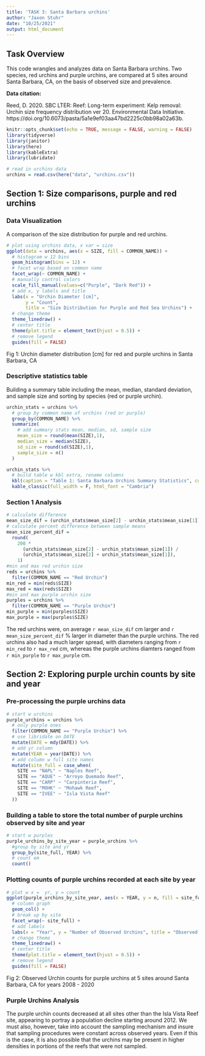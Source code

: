 ```yaml
---
title: 'TASK 3: Santa Barbara urchins'
author: "Jaxon Stuhr"
date: "10/25/2021"
output: html_document
---
```

## Task Overview

This code wrangles and analyzes data on Santa Barbara urchins. Two species, red urchins and purple urchins, are compared at 5 sites around Santa Barbara, CA, on the basis of observed size and prevalence. 

**Data citation:**

Reed, D. 2020. SBC LTER: Reef: Long-term experiment: Kelp removal: Urchin size frequency distribution ver 20. Environmental Data Initiative. https://doi.org/10.6073/pasta/5a1e9ef03aa47bd2225c0bb98a02a63b. 

```r
knitr::opts_chunk$set(echo = TRUE, message = FALSE, warning = FALSE)
library(tidyverse)
library(janitor)
library(here)
library(kableExtra)
library(lubridate)
```

```r
# read in urchins data 
urchins = read.csv(here("data", "urchins.csv"))
```

## Section 1: Size comparisons, purple and red urchins

### Data Visualization
A comparison of the size distribution for purple and red urchins.

```r
# plot using urchins data, x var = size
ggplot(data = urchins, aes(x = SIZE, fill = COMMON_NAME)) + 
  # histogram w 12 bins
  geom_histogram(bins = 12) + 
  # facet wrap based on common name
  facet_wrap(~ COMMON_NAME) +
  # manually control colors
  scale_fill_manual(values=c("Purple", "Dark Red")) +
  # add x, y labels and title
  labs(x = "Urchin Diameter [cm]", 
       y = "Count", 
       title = "Size Distribution for Purple and Red Sea Urchins") +
  # change theme
  theme_linedraw() +
  # center title
  theme(plot.title = element_text(hjust = 0.5)) +
  # remove legend
  guides(fill = FALSE) 

```

Fig 1: Urchin diameter distribution [cm] for red and purple urchins in Santa Barbara, CA

### Descriptive statistics table
Building a summary table including the mean, median, standard deviation, and sample size and sorting by species (red or purple urchin).

```r
urchin_stats = urchins %>% 
  # group by common name of urchins (red or purple)
  group_by(COMMON_NAME) %>% 
  summarize(
    # add summary stats mean, median, sd, sample size
    mean_size = round(mean(SIZE),1),
    median_size = median(SIZE),
    sd_size = round(sd(SIZE),1),
    sample_size = n()
  )

urchin_stats %>%
  # build table w kbl extra, rename columns
  kbl(caption = "Table 1: Santa Barbara Urchins Summary Statistics", col.names = c("Common Name", "Mean Diameter [cm]", "Median Diameter [cm]", "Standard Deviation [cm]", "Sample Size")) %>%
  kable_classic(full_width = F, html_font = "Cambria")
```

### Section 1 Analysis

```r
# calculate difference
mean_size_dif = (urchin_stats$mean_size[2] - urchin_stats$mean_size[1])
# calculate percent difference between sample means
mean_size_percent_dif = 
  round(
    200 * 
      (urchin_stats$mean_size[2] - urchin_stats$mean_size[1]) /
      (urchin_stats$mean_size[2] + urchin_stats$mean_size[1]), 
    1)
#min and max red urchin size
reds = urchins %>% 
  filter(COMMON_NAME == "Red Urchin") 
min_red = min(reds$SIZE)
max_red = max(reds$SIZE)
#min and max purple urchin size
purples = urchins %>% 
  filter(COMMON_NAME == "Purple Urchin") 
min_purple = min(purples$SIZE)
max_purple = max(purples$SIZE)

```

The red urchins were, on average `r mean_size_dif` cm larger and  `r mean_size_percent_dif` % larger in diameter than the purple urchins. The red urchins also had a much larger spread, with diameters ranging from `r min_red` to `r max_red` cm, whereas the purple urchins diamters ranged from `r min_purple` to `r max_purple` cm.

## Section 2: Exploring purple urchin counts by site and year

### Pre-processing the purple urchins data

```r
# start w urchins
purple_urchins = urchins %>% 
  # only purple ones
  filter(COMMON_NAME == "Purple Urchin") %>% 
  # use libridate on DATE
  mutate(DATE = mdy(DATE)) %>% 
  # add yr column
  mutate(YEAR = year(DATE)) %>% 
  # add column w full site names
  mutate(site_full = case_when(
    SITE == "NAPL" ~ "Naples Reef",
    SITE == "AQUE" ~ "Arroyo Quemado Reef",
    SITE == "CARP" ~ "Carpinteria Reef",
    SITE == "MOHK" ~ "Mohawk Reef",
    SITE == "IVEE" ~ "Isla Vista Reef"
  ))
```

### Building a table to store the total number of purple urchins observed by site and year

```r
# start w purples
purple_urchins_by_site_year = purple_urchins %>% 
  #group by site and yr
  group_by(site_full, YEAR) %>% 
  # count em
  count()
```

### Plotting counts of purple urchins recorded at each site by year

```r
# plot w x =  yr, y = count
ggplot(purple_urchins_by_site_year, aes(x = YEAR, y = n, fill = site_full)) + 
  # column graph
  geom_col() +
  # break up by site
  facet_wrap(~ site_full) + 
  # add labels
  labs(x = "Year", y = "Number of Observed Urchins", title = "Observed Urchins by Site and Year") +
  # change theme
  theme_linedraw() + 
  # center title
  theme(plot.title = element_text(hjust = 0.5)) +
  # remove legend
  guides(fill = FALSE) 
```

Fig 2: Observed Urchin counts for purple urchins at 5 sites around Santa Barbara, CA for years 2008 - 2020

### Purple Urchins Analysis

The purple urchin counts decreased at all sites other than the Isla Vista Reef site, appearing to portray a population decline starting around 2012. We must also, however, take into account the sampling mechanism and insure that sampling procedures were constant across observed years. Even if this is the case, it is also possible that the urchins may be present in higher densities in portions of the reefs that were not sampled. 







